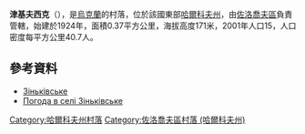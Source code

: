 {{coord|50|5|5|N|35|51|49|E|scale:100000_region:UA|display=title}}

'''津基夫西克'''（{{lang-uk|Зіньківське}}），是[[烏克蘭|烏克蘭]]的村落，位於該國東部[[哈爾科夫州|哈爾科夫州]]，由[[佐洛喬夫區_(哈爾科夫州)|佐洛喬夫區]]負責管轄，始建於1924年，面積0.37平方公里，海拔高度171米，2001年人口15，人口密度每平方公里40.7人。

==參考資料==
*[http://w1.c1.rada.gov.ua/pls/z7502/A005?rdat1=09.01.2009&rf7571=33174 Зіньківське]
* [http://weather.in.ua/ua/har'kovskaja/9027 Погода в селі Зіньківське] {{Wayback|url=http://weather.in.ua/ua/har%27kovskaja/9027 |date=20160323024805 }}

{{DEFAULTSORT:Зіньківське}}
[[Category:哈爾科夫州村落|Category:哈爾科夫州村落]]
[[Category:佐洛喬夫區村落_(哈爾科夫州)|Category:佐洛喬夫區村落 (哈爾科夫州)]]


{{Kharkiv-geo-stub}}